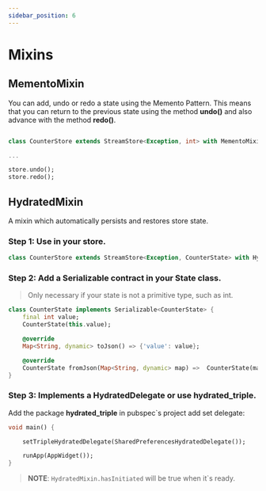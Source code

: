 ```yaml
---
sidebar_position: 6
---
```


# Mixins


## MementoMixin

You can add, undo or redo a state using the Memento Pattern. 
This means that you can return to the previous state using the method **undo()** and also advance with the method **redo()**.

```dart

class CounterStore extends StreamStore<Exception, int> with MementoMixin {}

...

store.undo();
store.redo();

```

## HydratedMixin

A mixin which automatically persists and restores store state. 

### Step 1: Use in your store.
```dart
class CounterStore extends StreamStore<Exception, CounterState> with HydratedMixin {}
```

### Step 2: Add a Serializable contract in your State class.

> Only necessary if your state is not a primitive type, such as int.

```dart
class CounterState implements Serializable<CounterState> {
    final int value;
    CounterState(this.value);

    @override
    Map<String, dynamic> toJson() => {'value': value};

    @override
    CounterState fromJson(Map<String, dynamic> map) =>  CounterState(map['value']);
} 
```

### Step 3: Implements a HydratedDelegate or use **hydrated_triple**.

Add the package **hydrated_triple** in pubspec`s project add set delegate:

```dart
void main() {

    setTripleHydratedDelegate(SharedPreferencesHydratedDelegate());

    runApp(AppWidget());
}
```

> **NOTE**: `HydratedMixin.hasInitiated` will be true when it`s ready.
